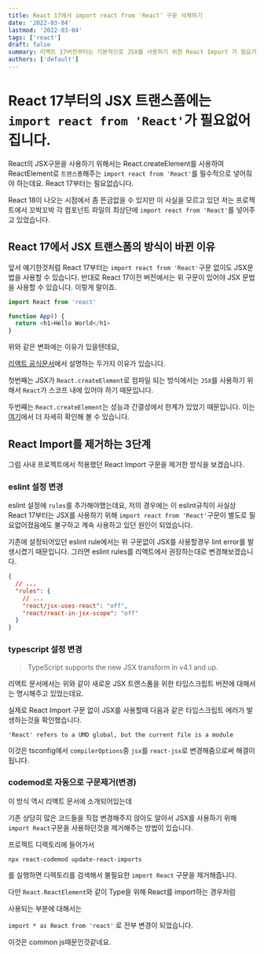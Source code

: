 ```yaml
---
title: React 17에서 import react from 'React' 구문 삭제하기
date: '2022-03-04'
lastmod: '2022-03-04'
tags: ['react']
draft: false
summary: 리액트 17버전부터는 기본적으로 JSX를 사용하기 위한 React Import 가 필요가 없어졌습니다. 그러니 삭제하는 작업을 해줍시다.
authors: ['default']
---
```


# React 17부터의 JSX 트랜스폼에는 `import react from 'React'`가 필요없어집니다.

React의 JSX구문을 사용하기 위해서는 React.createElement를 사용하여
ReactElement로 `트랜스폼`해주는 `import react from 'React'`를 필수적으로 넣어줘야 하는데요.
React 17부터는 필요없습니다.

React 18이 나오는 시점에서 좀 뜬금없을 수 있지만 이 사실을 모르고 있던 저는
프로젝트에서 꼬박꼬박 각 컴포넌트 파일의 최상단에 `import react from 'React'`를
넣어주고 있었습니다.

## React 17에서 JSX 트랜스폼의 방식이 바뀐 이유

앞서 얘기한것처럼 React 17부터는 `import react from 'React'`구문 없이도 JSX문법을 사용할 수 있습니다.
반대로 React 17이전 버전에서는 위 구문이 있어야 JSX 문법을 사용할 수 있습니다.
이렇게 말이죠.

```javascript
import React from 'react'

function App() {
  return <h1>Hello World</h1>
}
```

위와 같은 변화에는 이유가 있을텐데요,

[리액트 공식문서](https://reactjs.org/blog/2020/09/22/introducing-the-new-jsx-transform.html#eslint)에서 설명하는 두가지 이유가 있습니다.

첫번째는 JSX가 `React.createElement`로 컴파일 되는 방식에서는 `JSX`를 사용하기 위해서 `React`가
스코프 내에 있어야 하기 때문입니다.

두번째는 `React.createElement`는 성능과 간결성에서 한계가 있었기 때문입니다.
이는 [여기](https://github.com/reactjs/rfcs/blob/createlement-rfc/text/0000-create-element-changes.md#motivation)에서 더 자세히 확인해 볼 수 있습니다.

## React Import를 제거하는 3단계

그럼 사내 프로젝트에서 적용했던 React Import 구문을 제거한 방식을 보겠습니다.

### eslint 설정 변경

eslint 설정에 `rules`를 추가해야했는데요, 저의 경우에는 이 eslint규칙이 사실상
React 17부터는 JSX를 사용하기 위해 `import react from 'React'`구문이 별도로 필요없어졌음에도 불구하고
계속 사용하고 있던 원인이 되었습니다.

기존에 설정되어있던 eslint rule에서는 위 구문없이 JSX를 사용할경우 lint error를 발생시켰기 때문입니다.
그러면 eslint rules를 리액트에서 권장하는대로 변경해보겠습니다.

```json
{
  // ...
  "rules": {
    // ...
    "react/jsx-uses-react": "off",
    "react/react-in-jsx-scope": "off"
  }
}
```

### typescript 설정 변경

> TypeScript supports the new JSX transform in v4.1 and up.

리액트 문서에서는 위와 같이 새로운 JSX 트랜스폼을 위한 타입스크립트 버전에 대해서는 명시해주고 있었는데요.

실제로 React Import 구문 없이 JSX를 사용할때 다음과 같은 타입스크립트 에러가 발생하는것을 확인했습니다.

`'React' refers to a UMD global, but the current file is a module `

이것은 tsconfig에서 `compilerOptions`중 `jsx`를 `react-jsx`로 변경해줌으로써 해결이 됩니다.

### codemod로 자동으로 구문제거(변경)

이 방식 역시 리액트 문서에 소개되어있는데

기존 상당히 많은 코드들을 직접 변경해주지 않아도 알아서 JSX를 사용하기 위해 `import React`구문을 사용하던것을 제거해주는 방법이 있습니다.

프로젝트 디렉토리에 들어가서

```linux
npx react-codemod update-react-imports
```

를 실행하면 디렉토리를 검색해서 불필요한 `import React` 구문을 제거해줍니다.

다만 `React.ReactElement`와 같이 Type을 위해 React를 import하는 경우처럼

사용되는 부분에 대해서는

`import * as React from 'react'` 로 전부 변경이 되었습니다.

이것은 common js때문인것같네요.
